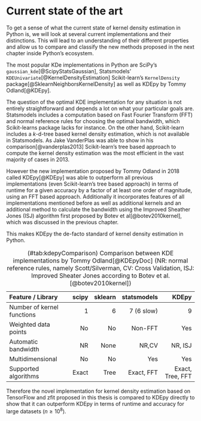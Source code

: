 # Current state of the art {#currentState}

To get a sense of what the current state of kernel density estimation in Python is, we will look at several current implementations and their distinctions. This will lead to an understanding of their different properties and allow us to compare and classify the new methods proposed in the next chapter inside Python's ecosystem.

The most popular KDe implementations in Python are SciPy's `gaussian_kde`[@ScipyStatsGaussian], Statsmodels' `KDEUnivariate`[@KernelDensityEstimation] Scikit-learn's `KernelDensity`  package[@SklearnNeighborsKernelDensity] as well as KDEpy by Tommy Odland[@KDEpy].

The question of the optimal KDE implementation for any situation is not entirely straightforward and depends a lot on what your particular goals are. Statsmodels includes a computation based on Fast Fourier Transform (FFT) and normal reference rules for choosing the optimal bandwidth, which Scikit-learns package lacks for instance. On the other hand, Scikit-learn includes a $k$-d-tree based kernel density estimation, which is not available in Statsmodels. As Jake VanderPlas was able to show in his comparison[@vanderplas2013] Scikit-learn's tree based approach to compute the kernel density estimation was the most efficient in the vast majority of cases in 2013.

However the new implementation proposed by Tommy Odland in 2018 called KDEpy[@KDEpy] was able to outperform all previous implementations (even Scikit-learn's tree based approach) in terms of runtime for a given accuracy by a factor of at least one order of magnitude, using an FFT based approach. Additionally it incorporates features of all implementations mentioned before as well as additional kernels and an additional method to calculate the bandwidth using the Improved Sheather Jones (ISJ) algorithm first proposed by Botev et al[@botev2010kernel], which was discussed in the previous chapter.

This makes KDEpy the de-facto standard of kernel density estimation in Python.


Feature / Library                      scipy       sklearn   statsmodels             KDEpy
------------------------------ ------------- ------------- ------------- -----------------
Number of kernel functions                 1             6    7 (6 slow)                 9
Weighted data points                      No            No       Non-FFT               Yes
Automatic bandwidth                       NR          None         NR,CV           NR, ISJ
Multidimensional                          No            No           Yes               Yes
Supported algorithms                   Exact          Tree    Exact, FFT  Exact, Tree, FFT

Table: (\#tab:kdepyComparison) Comparison between KDE implementations by Tommy Odland[@KDEpyDoc] (NR: normal reference rules, namely Scott/Silverman, CV: Cross Validation, ISJ: Improved Sheater Jones according to Botev et al.[@botev2010kernel])

Therefore the novel implementation for kernel density estimation based on TensorFlow and zfit proposed in this thesis is compared to KDEpy directly to show that it can outperform KDEpy in terms of runtime and accuracy for large datasets ($n \geq 10^8$).

